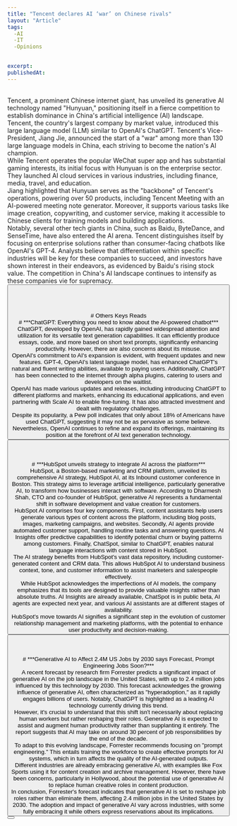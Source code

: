 ```yaml
---
title: "Tencent declares AI ‘war’ on Chinese rivals"
layout: "Article"
tags:
  -AI 
  -IT
  -Opinions

  
excerpt:
publishedAt:
---
```

<br/>
Tencent, a prominent Chinese internet giant, has unveiled its generative AI technology named "Hunyuan," positioning itself in a fierce competition to establish dominance in China's artificial intelligence (AI) landscape. Tencent, the country's largest company by market value, introduced this large language model (LLM) similar to OpenAI's ChatGPT. Tencent's Vice-President, Jiang Jie, announced the start of a "war" among more than 130 large language models in China, each striving to become the nation's AI champion.
<br/>
While Tencent operates the popular WeChat super app and has substantial gaming interests, its initial focus with Hunyuan is on the enterprise sector. They launched AI cloud services in various industries, including finance, media, travel, and education.
<br/>
Jiang highlighted that Hunyuan serves as the "backbone" of Tencent's operations, powering over 50 products, including Tencent Meeting with an AI-powered meeting note generator. Moreover, it supports various tasks like image creation, copywriting, and customer service, making it accessible to Chinese clients for training models and building applications.
<br/>
Notably, several other tech giants in China, such as Baidu, ByteDance, and SenseTime, have also entered the AI arena. Tencent distinguishes itself by focusing on enterprise solutions rather than consumer-facing chatbots like OpenAI's GPT-4. Analysts believe that differentiation within specific industries will be key for these companies to succeed, and investors have shown interest in their endeavors, as evidenced by Baidu's rising stock value. The competition in China's AI landscape continues to intensify as these companies vie for supremacy.
<br/>
<Button
  address="https://www.ft.com/content/a8915f13-dd30-43ef-8fbe-155148f49674"
  text="Source"
/>
<br/>
<br/>
<br/>
<br/>
# Others Keys Reads
<br/>
# ***ChatGPT: Everything you need to know about the AI-powered chatbot***
<br/>
ChatGPT, developed by OpenAI, has rapidly gained widespread attention and utilization for its versatile text generation capabilities. It can efficiently produce essays, code, and more based on short text prompts, significantly enhancing productivity. However, there are also concerns about its misuse.
<br/>
OpenAI's commitment to AI's expansion is evident, with frequent updates and new features. GPT-4, OpenAI's latest language model, has enhanced ChatGPT's natural and fluent writing abilities, available to paying users. Additionally, ChatGPT has been connected to the internet through alpha plugins, catering to users and developers on the waitlist.
<br/>
OpenAI has made various updates and releases, including introducing ChatGPT to different platforms and markets, enhancing its educational applications, and even partnering with Scale AI to enable fine-tuning. It has also attracted investment and dealt with regulatory challenges.
<br/>
Despite its popularity, a Pew poll indicates that only about 18% of Americans have used ChatGPT, suggesting it may not be as pervasive as some believe. Nevertheless, OpenAI continues to refine and expand its offerings, maintaining its position at the forefront of AI text generation technology.
<br/>
<Button
  address="https://techcrunch.com/2023/09/07/chatgpt-everything-you-need-to-know-about-the-open-ai-powered-chatbot/"
  text="Source"
/>
<br/>
<br/>
<br/>
# ***HubSpot unveils strategy to integrate AI across the platform***
<br/>
HubSpot, a Boston-based marketing and CRM platform, unveiled its comprehensive AI strategy, HubSpot AI, at its Inbound customer conference in Boston. This strategy aims to leverage artificial intelligence, particularly generative AI, to transform how businesses interact with software. According to Dharmesh Shah, CTO and co-founder of HubSpot, generative AI represents a fundamental shift in software development and value creation for customers.
<br/>
HubSpot AI comprises four key components. First, content assistants help users generate various types of content across the platform, including blog posts, images, marketing campaigns, and websites. Secondly, AI agents provide automated customer support, handling routine tasks and answering questions. AI Insights offer predictive capabilities to identify potential churn or buying patterns among customers. Finally, ChatSpot, similar to ChatGPT, enables natural language interactions with content stored in HubSpot.
<br/>
The AI strategy benefits from HubSpot's vast data repository, including customer-generated content and CRM data. This allows HubSpot AI to understand business context, tone, and customer information to assist marketers and salespeople effectively.
<br/>
While HubSpot acknowledges the imperfections of AI models, the company emphasizes that its tools are designed to provide valuable insights rather than absolute truths. AI Insights are already available, ChatSpot is in public beta, AI agents are expected next year, and various AI assistants are at different stages of availability.
<br/>
HubSpot's move towards AI signifies a significant step in the evolution of customer relationship management and marketing platforms, with the potential to enhance user productivity and decision-making.
<br/>
<Button
  address="https://techcrunch.com/2023/09/06/hubspot-unveils-ai-hub-incorporating-new-and-existing-pieces/"
  text="Source"
/>
<br/>
<br/>
<br/>
# ***Generative AI to Affect 2.4M US Jobs by 2030 says Forecast, Prompt Engineering Jobs Soon?***
<br/>
A recent forecast by research firm Forrester predicts a significant impact of generative AI on the job landscape in the United States, with up to 2.4 million jobs influenced by this technology by 2030. This forecast acknowledges the growing influence of generative AI, often characterized as "hyperadoption," as it rapidly engages billions of users. Notably, ChatGPT is highlighted as a leading AI technology currently driving this trend.
<br/>
However, it's crucial to understand that this shift isn't necessarily about replacing human workers but rather reshaping their roles. Generative AI is expected to assist and augment human productivity rather than supplanting it entirely. The report suggests that AI may take on around 30 percent of job responsibilities by the end of the decade.
<br/>
To adapt to this evolving landscape, Forrester recommends focusing on "prompt engineering." This entails training the workforce to create effective prompts for AI systems, which in turn affects the quality of the AI-generated outputs.
<br/>
Different industries are already embracing generative AI, with examples like Fox Sports using it for content creation and archive management. However, there have been concerns, particularly in Hollywood, about the potential use of generative AI to replace human creative roles in content production.
<br/>
In conclusion, Forrester's forecast indicates that generative AI is set to reshape job roles rather than eliminate them, affecting 2.4 million jobs in the United States by 2030. The adoption and impact of generative AI vary across industries, with some fully embracing it while others express reservations about its implications.
<br/>
<Button
  address="https://www.techtimes.com/articles/296097/20230907/generative-ai-take-2-4m-jobs-2030-forecast-prompt-engineering.htm"
  text="Source"
/>
